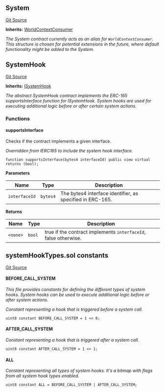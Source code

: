 [//]: # "This file is autogenerated, do not change manually"

## System

[Git Source](https://github.com/latticexyz/mud/blob/main/packages/world/src/System.sol)

**Inherits:**
[WorldContextConsumer](/world/reference/world-context#worldcontextconsumer)

_The System contract currently acts as an alias for `WorldContextConsumer`.
This structure is chosen for potential extensions in the future, where default functionality might be added to the System._

## SystemHook

[Git Source](https://github.com/latticexyz/mud/blob/main/packages/world/src/SystemHook.sol)

**Inherits:**
[ISystemHook](/world/reference/system-external#isystemhook)

_The abstract SystemHook contract implements the ERC-165 supportsInterface function for ISystemHook.
System hooks are used for executing additional logic before or after certain system actions._

### Functions

#### supportsInterface

Checks if the contract implements a given interface.

_Overridden from IERC165 to include the system hook interface._

```solidity
function supportsInterface(bytes4 interfaceId) public view virtual returns (bool);
```

**Parameters**

| Name          | Type     | Description                                               |
| ------------- | -------- | --------------------------------------------------------- |
| `interfaceId` | `bytes4` | The bytes4 interface identifier, as specified in ERC-165. |

**Returns**

| Name     | Type   | Description                                                     |
| -------- | ------ | --------------------------------------------------------------- |
| `<none>` | `bool` | true if the contract implements `interfaceId`, false otherwise. |

## systemHookTypes.sol constants

[Git Source](https://github.com/latticexyz/mud/blob/main/packages/world/src/systemHookTypes.sol)

#### BEFORE_CALL_SYSTEM

_This file provides constants for defining the different types of system hooks.
System hooks can be used to execute additional logic before or after system actions._

_Constant representing a hook that is triggered before a system call._

```solidity
uint8 constant BEFORE_CALL_SYSTEM = 1 << 0;
```

#### AFTER_CALL_SYSTEM

_Constant representing a hook that is triggered after a system call._

```solidity
uint8 constant AFTER_CALL_SYSTEM = 1 << 1;
```

#### ALL

_Constant representing all types of system hooks.
It's a bitmap with flags from all system hook types enabled._

```solidity
uint8 constant ALL = BEFORE_CALL_SYSTEM | AFTER_CALL_SYSTEM;
```
